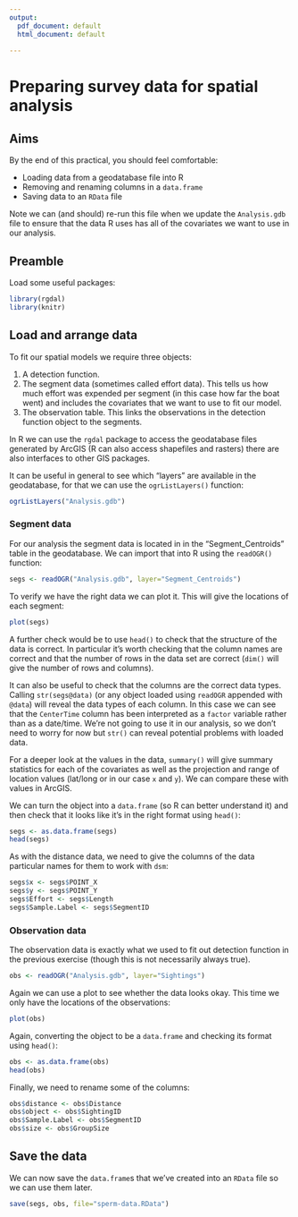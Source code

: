 ---
output:
  pdf_document: default
  html_document: default
  
---
# Preparing survey data for spatial analysis
### \textit{Practical 2, Intermediate Distance Sampling workshop, CREEM, 2018}

## Aims

By the end of this practical, you should feel comfortable:

- Loading data from a geodatabase file into R
- Removing and renaming columns in a `data.frame`
- Saving data to an `RData` file

Note we can (and should) re-run this file when we update the `Analysis.gdb` file to ensure that the data R uses has all of the covariates we want to use in our analysis.

## Preamble

Load some useful packages:

```{r load-packages, message=FALSE}
library(rgdal)
library(knitr)
```

## Load and arrange data

To fit our spatial models we require three objects:

  1. A detection function.
  2. The segment data (sometimes called effort data). This tells us how much effort was expended per segment (in this case how far the boat went) and includes the covariates that we want to use to fit our model.
  3. The observation table. This links the observations in the detection function object to the segments.

In R we can use the `rgdal` package to access the geodatabase files generated by ArcGIS (R can also access shapefiles and rasters) there are also interfaces to other GIS packages.

It can be useful in general to see which "layers" are available in the geodatabase, for that we can use the `ogrListLayers()` function:
```{r list-layers}
ogrListLayers("Analysis.gdb")
```

### Segment data

For our analysis the segment data is located in in the "Segment_Centroids" table in the geodatabase. We can import that into R using the `readOGR()` function:
```{r segs-data-load}
segs <- readOGR("Analysis.gdb", layer="Segment_Centroids")
```

To verify we have the right data we can plot it. This will give the locations of each segment:
```{r segs-data-plot, fig.width=4, fig.height=4, fig.cap="Segment centroid locations for sperm whale dataset."}
plot(segs)
```

A further check would be to use `head()` to check that the structure of the data is correct. In particular it's worth checking that the column names are correct and that the number of rows in the data set are correct (`dim()` will give the number of rows and columns).

It can also be useful to check that the columns are the correct data types. Calling `str(segs@data)` (or any object loaded using `readOGR` appended with `@data`) will reveal the data types of each column. In this case we can see that the `CenterTime` column has been interpreted as a `factor` variable rather than as a date/time. We're not going to use it in our analysis, so we don't need to worry for now but `str()` can reveal potential problems with loaded data.

For a deeper look at the values in the data, `summary()` will give summary statistics for each of the covariates as well as the projection and range of location values (lat/long or in our case `x` and `y`). We can compare these with values in ArcGIS.

We can turn the object into a `data.frame` (so R can better understand it) and then check that it looks like it's in the right format using `head()`:
```{r segs-data-df}
segs <- as.data.frame(segs)
head(segs)
```
As with the distance data, we need to give the columns of the data particular names for them to work with `dsm`:
```{r rename-segs-cols}
segs$x <- segs$POINT_X
segs$y <- segs$POINT_Y
segs$Effort <- segs$Length
segs$Sample.Label <- segs$SegmentID
```

### Observation data

The observation data is exactly what we used to fit out detection function in the previous exercise (though this is not necessarily always true).

```{r obs-data-load}
obs <- readOGR("Analysis.gdb", layer="Sightings")
```

Again we can use a plot to see whether the data looks okay. This time we only have the locations of the observations:
```{r obs-data-plot, fig.height=4, fig.width=4, fig.cap="Sighting locations for sperm whale dataset."}
plot(obs)
```

Again, converting the object to be a `data.frame` and checking its format using `head()`:
```{r obs-data-df}
obs <- as.data.frame(obs)
head(obs)
```

Finally, we need to rename some of the columns:
```{r rename-obs-cols}
obs$distance <- obs$Distance
obs$object <- obs$SightingID
obs$Sample.Label <- obs$SegmentID
obs$size <- obs$GroupSize
```


## Save the data

We can now save the `data.frame`s that we've created into an `RData` file so we can use them later.

```{r save-models}
save(segs, obs, file="sperm-data.RData")
```

